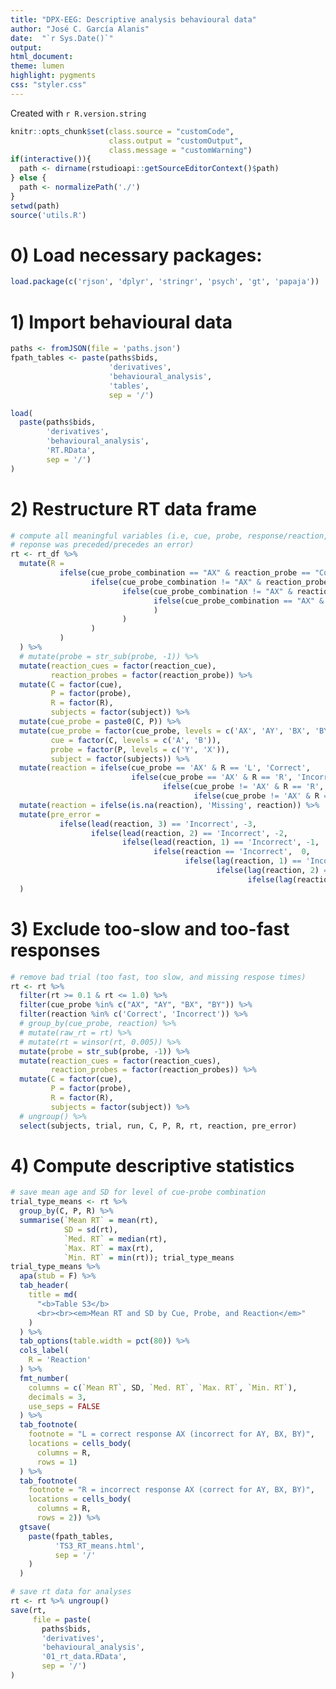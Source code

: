 ```yaml
---
title: "DPX-EEG: Descriptive analysis behavioural data"
author: "José C. García Alanis"
date:  "`r Sys.Date()`"
output:
html_document:
theme: lumen
highlight: pygments
css: "styler.css"
---
```


Created with `r R.version.string`
```r
knitr::opts_chunk$set(class.source = "customCode",
                      class.output = "customOutput",
                      class.message = "customWarning")
if(interactive()){
  path <- dirname(rstudioapi::getSourceEditorContext()$path)
} else {
  path <- normalizePath('./')
}
setwd(path)
source('utils.R')
```

# 0) Load necessary packages:

```r
load.package(c('rjson', 'dplyr', 'stringr', 'psych', 'gt', 'papaja'))
```

# 1) Import behavioural data

```r
paths <- fromJSON(file = 'paths.json')
fpath_tables <- paste(paths$bids,
                      'derivatives',
                      'behavioural_analysis',
                      'tables',
                      sep = '/')

load(
  paste(paths$bids,
        'derivatives',
        'behavioural_analysis',
        'RT.RData',
        sep = '/')
)
```

# 2) Restructure RT data frame

```r
# compute all meaningful variables (i.e, cue, probe, response/reaction, and wheather
# reponse was preceded/precedes an error)
rt <- rt_df %>%
  mutate(R =
           ifelse(cue_probe_combination == "AX" & reaction_probe == "Correct", "L",
                  ifelse(cue_probe_combination != "AX" & reaction_probe == "Correct", "R",
                         ifelse(cue_probe_combination != "AX" & reaction_probe == "Incorrect", "L",
                                ifelse(cue_probe_combination == "AX" & reaction_probe == "Incorrect", "R", NA
                                )
                         )
                  )
           )
  ) %>%
  # mutate(probe = str_sub(probe, -1)) %>%
  mutate(reaction_cues = factor(reaction_cue),
         reaction_probes = factor(reaction_probe)) %>%
  mutate(C = factor(cue),
         P = factor(probe),
         R = factor(R),
         subjects = factor(subject)) %>%
  mutate(cue_probe = paste0(C, P)) %>%
  mutate(cue_probe = factor(cue_probe, levels = c('AX', 'AY', 'BX', 'BY')),
         cue = factor(C, levels = c('A', 'B')),
         probe = factor(P, levels = c('Y', 'X')),
         subject = factor(subjects)) %>%
  mutate(reaction = ifelse(cue_probe == 'AX' & R == 'L', 'Correct',
                           ifelse(cue_probe == 'AX' & R == 'R', 'Incorrect',
                                  ifelse(cue_probe != 'AX' & R == 'R', 'Correct',
                                         ifelse(cue_probe != 'AX' & R == 'L', 'Incorrect', NA))))) %>%
  mutate(reaction = ifelse(is.na(reaction), 'Missing', reaction)) %>%
  mutate(pre_error =
           ifelse(lead(reaction, 3) == 'Incorrect', -3,
                  ifelse(lead(reaction, 2) == 'Incorrect', -2,
                         ifelse(lead(reaction, 1) == 'Incorrect', -1,
                                ifelse(reaction == 'Incorrect',  0,
                                       ifelse(lag(reaction, 1) == 'Incorrect', 1,
                                              ifelse(lag(reaction, 2) == 'Incorrect', 2,
                                                     ifelse(lag(reaction, 3) == 'Incorrect', 3, NA)))))))
  )
```

# 3) Exclude too-slow and too-fast responses

```r
# remove bad trial (too fast, too slow, and missing respose times)
rt <- rt %>%
  filter(rt >= 0.1 & rt <= 1.0) %>%
  filter(cue_probe %in% c("AX", "AY", "BX", "BY")) %>%
  filter(reaction %in% c('Correct', 'Incorrect')) %>%
  # group_by(cue_probe, reaction) %>%
  # mutate(raw_rt = rt) %>%
  # mutate(rt = winsor(rt, 0.005)) %>%
  mutate(probe = str_sub(probe, -1)) %>%
  mutate(reaction_cues = factor(reaction_cues),
         reaction_probes = factor(reaction_probes)) %>%
  mutate(C = factor(cue),
         P = factor(probe),
         R = factor(R),
         subjects = factor(subject)) %>%
  # ungroup() %>%
  select(subjects, trial, run, C, P, R, rt, reaction, pre_error)
```

# 4) Compute descriptive statistics

```r
# save mean age and SD for level of cue-probe combination
trial_type_means <- rt %>%
  group_by(C, P, R) %>%
  summarise(`Mean RT` = mean(rt),
            SD = sd(rt),
            `Med. RT` = median(rt),
            `Max. RT` = max(rt),
            `Min. RT` = min(rt)); trial_type_means
trial_type_means %>%
  apa(stub = F) %>%
  tab_header(
    title = md(
      "<b>Table S3</b>
      <br><br><em>Mean RT and SD by Cue, Probe, and Reaction</em>"
    )
  ) %>%
  tab_options(table.width = pct(80)) %>%
  cols_label(
    R = 'Reaction'
  ) %>%
  fmt_number(
    columns = c(`Mean RT`, SD, `Med. RT`, `Max. RT`, `Min. RT`),
    decimals = 3,
    use_seps = FALSE
  ) %>%
  tab_footnote(
    footnote = "L = correct response AX (incorrect for AY, BX, BY)",
    locations = cells_body(
      columns = R,
      rows = 1)
  ) %>%
  tab_footnote(
    footnote = "R = incorrect response AX (correct for AY, BX, BY)",
    locations = cells_body(
      columns = R,
      rows = 2)) %>%
  gtsave(
    paste(fpath_tables,
          'TS3_RT_means.html',
          sep = '/'
    )
  )

# save rt data for analyses
rt <- rt %>% ungroup()
save(rt,
     file = paste(
       paths$bids,
       'derivatives',
       'behavioural_analysis',
       '01_rt_data.RData',
       sep = '/')
)
```